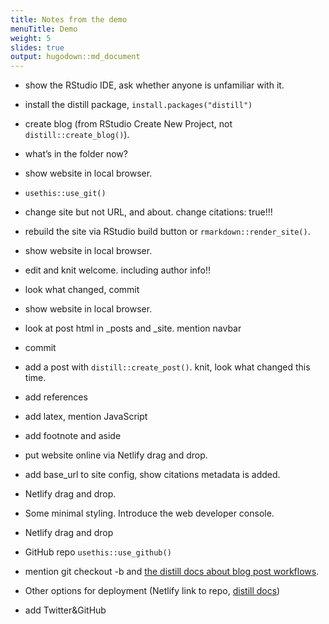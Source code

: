 ```yaml
---
title: Notes from the demo
menuTitle: Demo
weight: 5
slides: true
output: hugodown::md_document
---
```


- show the RStudio IDE, ask whether anyone is unfamiliar with it.

- install the distill package, `install.packages("distill")`

- create blog (from RStudio Create New Project, not `distill::create_blog()`).

- what's in the folder now?

- show website in local browser.

- `usethis::use_git()`

- change site but not URL, and about. change citations: true!!!

- rebuild the site via RStudio build button or `rmarkdown::render_site()`.

- show website in local browser.

- edit and knit welcome. including author info!!

- look what changed, commit

- show website in local browser.

- look at post html in _posts and _site. mention navbar

- commit

- add a post with `distill::create_post()`. knit, look what changed this time.

- add references

- add latex, mention JavaScript

- add footnote and aside

- put website online via Netlify drag and drop.

- add base_url to site config, show citations metadata is added.

- Netlify drag and drop.

- Some minimal styling. Introduce the web developer console.

- Netlify drag and drop

- GitHub repo `usethis::use_github()`

- mention git checkout -b and [the distill docs about blog post workflows](https://rstudio.github.io/distill/blog_workflow.html).

- Other options for deployment (Netlify link to repo, [distill docs](https://rstudio.github.io/distill/publish_website.html))

- add Twitter&GitHub